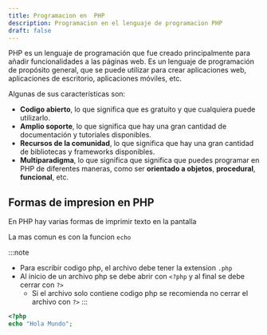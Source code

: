 ```yaml
---
title: Programacion en  PHP
description: Programacion en el lenguaje de programacion PHP
draft: false
---
```


PHP es un lenguaje de programación que fue creado principalmente para añadir funcionalidades a las páginas web. Es un lenguaje de programación de propósito general, que se puede utilizar para crear aplicaciones web, aplicaciones de escritorio, aplicaciones móviles, etc.

Algunas de sus características son:
- **Codigo abierto**, lo que significa que es gratuito y que cualquiera puede utilizarlo.
- **Amplio soporte**, lo que significa que hay una gran cantidad de documentación y tutoriales disponibles.
- **Recursos de la comunidad**, lo que significa que hay una gran cantidad de bibliotecas y frameworks disponibles.
- **Multiparadigma**, lo que significa que significa que puedes programar en PHP de diferentes maneras, como ser **orientado a objetos**, **procedural**, **funcional**, etc.


## Formas de impresion en PHP
En PHP hay varias formas de imprimir texto en la pantalla

La mas comun es con la funcion `echo`

:::note
- Para escribir codigo php, el archivo debe tener la extension `.php`
- Al inicio de un archivo php se debe abrir con `<?php` y al final se debe cerrar con `?>`
  - Si el archivo solo contiene codigo php se recomienda no cerrar el archivo con `?>`
:::

```php
<?php
echo "Hola Mundo";
```

